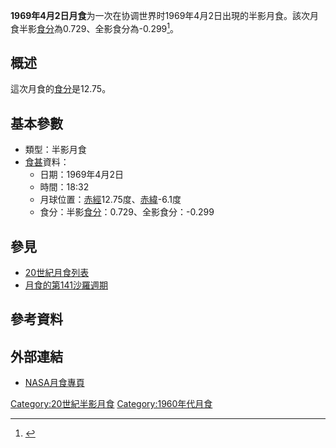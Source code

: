 {{Notability|time=2022-05-10T08:27:56+00:00}}
{{Infobox lunar eclipse
| date        = 1969年4月2日
| time        = 18:32
| nature     = 半影月食
| saros       = 141
| gamma           = -1.177
| magnitude      = 半影食分：0.729<br/>全影食分：-0.299
| par_duration   = 
| tot_duration    = 
| chart               = Lunar eclipse chart close-1969Apr02.png
}}
'''1969年4月2日月食'''为一次在协调世界时1969年4月2日出現的半影月食。該次月食半影[[食分|食分]]為0.729、全影食分為-0.299<ref name="nasa_catalog_list">{{cite web|url=http://eclipse.gsfc.nasa.gov/LEcat/LE1901-2000.html|title=Lunar Eclipses: 1901 to 2000|language=en|publisher=[[NASA|NASA]]|archiveurl=https://web.archive.org/web/20080331031357/http://eclipse.gsfc.nasa.gov/LEcat/LE1901-2000.html|archivedate=2008-03-31|deadurl=yes|accessdate=2016-09-10}}</ref>。

== 概述 ==
這次月食的[[食分|食分]]是12.75。

== 基本參數 ==
{{NoteUTC}}
* 類型：半影月食
*[[食甚|食甚]]資料：
** 日期：1969年4月2日
** 時間：18:32
** 月球位置：[[赤經|赤經]]12.75度、[[赤緯|赤緯]]-6.1度
** 食分：半影[[食分|食分]]：0.729、全影食分：-0.299


== 參見 ==
{{portal box|天文學}}
* [[20世紀月食列表|20世紀月食列表]]
* [[月食的第141沙羅週期|月食的第141沙羅週期]]

== 參考資料 ==
{{reflist}}

== 外部連結 ==
* [http://eclipse.gsfc.nasa.gov/lunar.html NASA月食專頁]{{Wayback|url=http://eclipse.gsfc.nasa.gov/lunar.html |date=20181231235927 }}{{en icon}}
{{Lunar-eclipse-stub}}
{{月食}}

[[Category:20世紀半影月食|Category:20世紀半影月食]]
[[Category:1960年代月食|Category:1960年代月食]]